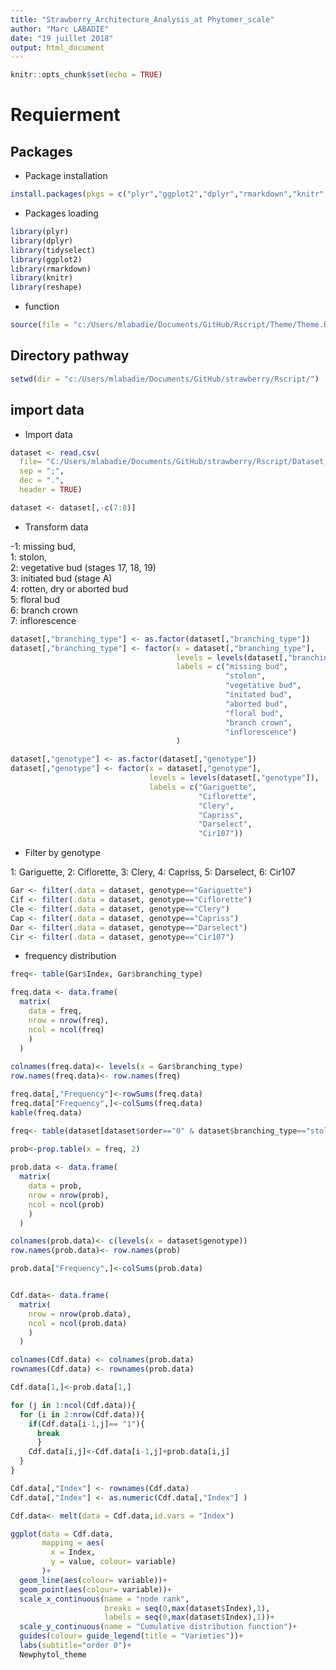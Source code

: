 ```yaml
---
title: "Strawberry_Architecture_Analysis_at Phytomer_scale"
author: "Marc LABADIE"
date: "19 juillet 2018"
output: html_document
---
```


```r
knitr::opts_chunk$set(echo = TRUE)
```

# Requierment

## Packages

* Package installation  

```r
install.packages(pkgs = c("plyr","ggplot2","dplyr","rmarkdown","knitr","reshape"))
```

* Packages loading

```r
library(plyr)
library(dplyr)
library(tidyselect)
library(ggplot2)
library(rmarkdown)
library(knitr)
library(reshape)
```

* function

```r
source(file = "c:/Users/mlabadie/Documents/GitHub/Rscript/Theme/Theme.R")

```

## Directory pathway

```r
setwd(dir = "c:/Users/mlabadie/Documents/GitHub/strawberry/Rscript/")
```

## import data

* Import data

```r
dataset <- read.csv(
  file= "C:/Users/mlabadie/Documents/GitHub/strawberry/Rscript/Dataset_node_scale.csv",
  sep = ";",
  dec = ".",
  header = TRUE)

dataset <- dataset[,-c(7:8)]

```

* Transform data 

-1: missing bud,  
1: stolon,  
2: vegetative bud (stages 17, 18, 19)  
3: initiated bud (stage A)  
4: rotten, dry or aborted bud  
5: floral bud  
6: branch crown  
7: inflorescence  

```r
dataset[,"branching_type"] <- as.factor(dataset[,"branching_type"])
dataset[,"branching_type"] <- factor(x = dataset[,"branching_type"],
                                     levels = levels(dataset[,"branching_type"]),
                                     labels = c("missing bud",
                                                "stolon", 
                                                "vegetative bud", 
                                                "initated bud", 
                                                "aborted bud", 
                                                "floral bud", 
                                                "branch crown",
                                                "inflorescence")
                                     )

dataset[,"genotype"] <- as.factor(dataset[,"genotype"])
dataset[,"genotype"] <- factor(x = dataset[,"genotype"],
                               levels = levels(dataset[,"genotype"]),
                               labels = c("Gariguette",
                                          "Ciflorette",
                                          "Clery",
                                          "Capriss", 
                                          "Darselect",
                                          "Cir107"))

```

* Filter by genotype

1: Gariguette, 2: Ciflorette, 3: Clery, 4: Capriss, 5: Darselect, 6: Cir107

```r
Gar <- filter(.data = dataset, genotype=="Gariguette")
Cif <- filter(.data = dataset, genotype=="Ciflorette")
Cle <- filter(.data = dataset, genotype=="Clery")
Cap <- filter(.data = dataset, genotype=="Capriss")
Dar <- filter(.data = dataset, genotype=="Darselect")
Cir <- filter(.data = dataset, genotype=="Cir107")
```

* frequency distribution


```r
freq<- table(Gar$Index, Gar$branching_type)

freq.data <- data.frame(
  matrix(
    data = freq,
    nrow = nrow(freq),
    ncol = ncol(freq)
    )
  )
    
colnames(freq.data)<- levels(x = Gar$branching_type)
row.names(freq.data)<- row.names(freq)

freq.data[,"Frequency"]<-rowSums(freq.data)
freq.data["Frequency",]<-colSums(freq.data)
kable(freq.data)
```

```r
freq<- table(dataset[dataset$order=="0" & dataset$branching_type=="stolon",]$Index,dataset[dataset$order=="0" & dataset$branching_type=="stolon",]$genotype )
 
prob<-prop.table(x = freq, 2)

prob.data <- data.frame(
  matrix(
    data = prob,
    nrow = nrow(prob),
    ncol = ncol(prob)
    )
  )

colnames(prob.data)<- c(levels(x = dataset$genotype))
row.names(prob.data)<- row.names(prob)

prob.data["Frequency",]<-colSums(prob.data)


Cdf.data<- data.frame(
  matrix(
    nrow = nrow(prob.data),
    ncol = ncol(prob.data)
    )
  )

colnames(Cdf.data) <- colnames(prob.data)
rownames(Cdf.data) <- rownames(prob.data)

Cdf.data[1,]<-prob.data[1,]

for (j in 1:ncol(Cdf.data)){
  for (i in 2:nrow(Cdf.data)){
    if(Cdf.data[i-1,j]== "1"){
      break
      }
    Cdf.data[i,j]<-Cdf.data[i-1,j]+prob.data[i,j]
  }
}

Cdf.data[,"Index"] <- rownames(Cdf.data)
Cdf.data[,"Index"] <- as.numeric(Cdf.data[,"Index"] )

Cdf.data<- melt(data = Cdf.data,id.vars = "Index")
```


```r
ggplot(data = Cdf.data,
       mapping = aes(
         x = Index, 
         y = value, colour= variable)
       )+
  geom_line(aes(colour= variable))+
  geom_point(aes(colour= variable))+
  scale_x_continuous(name = "node rank",
                     breaks = seq(0,max(dataset$Index),1),
                     labels = seq(0,max(dataset$Index),1))+
  scale_y_continuous(name = "Cumulative distribution function")+
  guides(colour= guide_legend(title = "Varieties"))+
  labs(subtitle="order 0")+
  Newphytol_theme
```

```r

```

